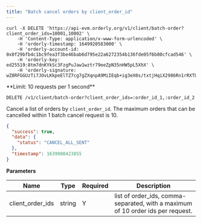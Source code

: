 ```yaml
---
title: "Batch cancel orders by client_order_id"
---
```


<RequestExample>

```shell cURL
curl -X DELETE 'https://api-evm.orderly.org/v1/client/batch-order?client_order_ids=10001,10002' \
    -H 'Content-Type: application/x-www-form-urlencoded' \
    -H 'orderly-timestamp: 1649920583000' \
    -H 'orderly-account-id: 0x0f29bfb4c1bc9fea3f3be46bab6d795e22a6272354b136fde05f6b80cfcad546' \
    -H 'orderly-key: ed25519:8tm7dnKYkSc3FzgPuJaw1wztr79eeZpN35nHW5pL5XhX' \
    -H 'orderly-signature: wZ8RFGGUzTi7JOvLKkpeElTZ7cg7gZXqnpA9MiIEqb+ig3eX0s/txtjHqiX2986Rn1rRXTLgMRHtgA4/WcfxAg=='
```
</RequestExample>
**Limit: 10 requests per 1 second**

`DELETE /v1/client/batch-order?client_order_ids=:order_id_1,:order_id_2`

Cancel a list of orders by `client_order_id`. The maximum orders that can be cancelled within 1 batch cancel request is 10.

<ResponseExample>

```json Response
{
  "success": true,
  "data": {
    "status": "CANCEL_ALL_SENT"
  },
  "timestamp": 1639980423855
}
```
</ResponseExample>

**Parameters**

| Name             | Type   | Required | Description                                                                      |
| ---------------- | ------ | -------- | -------------------------------------------------------------------------------- |
| client_order_ids | string | Y        | list of order_ids, comma-separated, with a maximum of 10 order ids per request.  |

